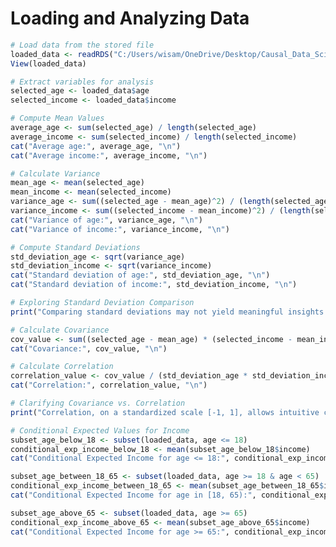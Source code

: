 # Loading and Analyzing Data

```r
# Load data from the stored file
loaded_data <- readRDS("C:/Users/wisam/OneDrive/Desktop/Causal_Data_Science_Data/Data/random_vars.rds")
View(loaded_data)

# Extract variables for analysis
selected_age <- loaded_data$age
selected_income <- loaded_data$income

# Compute Mean Values
average_age <- sum(selected_age) / length(selected_age)
average_income <- sum(selected_income) / length(selected_income)
cat("Average age:", average_age, "\n")
cat("Average income:", average_income, "\n")

# Calculate Variance
mean_age <- mean(selected_age)
mean_income <- mean(selected_income)
variance_age <- sum((selected_age - mean_age)^2) / (length(selected_age) - 1)
variance_income <- sum((selected_income - mean_income)^2) / (length(selected_income) - 1)
cat("Variance of age:", variance_age, "\n")
cat("Variance of income:", variance_income, "\n")

# Compute Standard Deviations
std_deviation_age <- sqrt(variance_age)
std_deviation_income <- sqrt(variance_income)
cat("Standard deviation of age:", std_deviation_age, "\n")
cat("Standard deviation of income:", std_deviation_income, "\n")

# Exploring Standard Deviation Comparison
print("Comparing standard deviations may not yield meaningful insights when variables have different units and scales, like age and income.")

# Calculate Covariance
cov_value <- sum((selected_age - mean_age) * (selected_income - mean_income)) / length(selected_age)
cat("Covariance:", cov_value, "\n")

# Calculate Correlation
correlation_value <- cov_value / (std_deviation_age * std_deviation_income)
cat("Correlation:", correlation_value, "\n")

# Clarifying Covariance vs. Correlation
print("Correlation, on a standardized scale [-1, 1], allows intuitive comparison, depicting the relationship's strength and direction.")

# Conditional Expected Values for Income
subset_age_below_18 <- subset(loaded_data, age <= 18)
conditional_exp_income_below_18 <- mean(subset_age_below_18$income)
cat("Conditional Expected Income for age <= 18:", conditional_exp_income_below_18, "\n")

subset_age_between_18_65 <- subset(loaded_data, age >= 18 & age < 65)
conditional_exp_income_between_18_65 <- mean(subset_age_between_18_65$income)
cat("Conditional Expected Income for age in [18, 65):", conditional_exp_income_between_18_65, "\n")

subset_age_above_65 <- subset(loaded_data, age >= 65)
conditional_exp_income_above_65 <- mean(subset_age_above_65$income)
cat("Conditional Expected Income for age >= 65:", conditional_exp_income_above_65, "\n")
```

